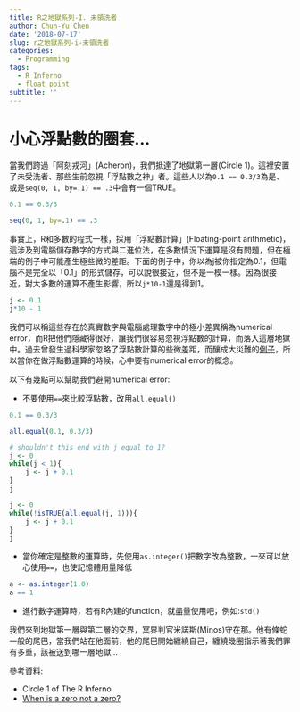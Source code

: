```yaml
---
title: R之地獄系列-I. 未領洗者
author: Chun-Yu Chen
date: '2018-07-17'
slug: r之地獄系列-i-未領洗者
categories:
  - Programming
tags:
  - R Inferno
  - float point
subtitle: ''
---
```

# 小心浮點數的圈套...

當我們跨過「阿刻戎河」(Acheron)，我們抵達了地獄第一層(Circle 1)。這裡安置了未受洗者、那些生前忽視「浮點數之神」者。這些人以為`0.1 == 0.3/3`為是、或是`seq(0, 1, by=.1) == .3`中會有一個TRUE。

```r
0.1 == 0.3/3
```

```r
seq(0, 1, by=.1) == .3
```

事實上，R和多數的程式一樣，採用「浮點數計算」(Floating-point arithmetic)，這涉及到電腦儲存數字的方式與二進位法，在多數情況下運算是沒有問題，但在極端的例子中可能產生極些微的差距。下面的例子中，你以為j被你指定為0.1，但電腦不是完全以「0.1」的形式儲存，可以說很接近，但不是一模一樣。因為很接近，對大多數的運算不產生影響，所以`j*10-1`還是得到1。

```r
j <- 0.1
j*10 - 1
```

我們可以稱這些存在於真實數字與電腦處理數字中的極小差異稱為numerical error，而R把他們隱藏得很好，讓我們很容易忽視浮點數的計算，而落入這層地獄中。過去曾發生過科學家忽略了浮點數計算的些微差距，而釀成大災難的[例子](https://www.techradar.com/news/computing/why-computers-suck-at-maths-644771/3)，所以當你在做浮點數運算的時候，心中要有numerical error的概念。

以下有幾點可以幫助我們避開numerical error:

- 不要使用`==`來比較浮點數，改用`all.equal()`

```r
0.1 == 0.3/3
```

```r
all.equal(0.1, 0.3/3)
```

```r
# shouldn't this end with j equal to 1?
j <- 0
while(j < 1){
    j <- j + 0.1
}
j
```

```r
j <- 0
while(!isTRUE(all.equal(j, 1))){
    j <- j + 0.1
}
j
```

- 當你確定是整數的運算時，先使用`as.integer()`把數字改為整數，一來可以放心使用`==`，也使記憶體用量降低

```r
a <- as.integer(1.0)
a == 1
```

- 進行數字運算時，若有R內建的function，就盡量使用吧，例如:`std()`

我們來到地獄第一層與第二層的交界，冥界判官米諾斯(Minos)守在那。他有條蛇一般的尾巴，當我們站在他面前，他的尾巴開始纏繞自己，纏繞幾圈指示著我們罪有多重，該被送到哪一層地獄...

參考資料:

- Circle 1 of The R Inferno
- [When is a zero not a zero?](http://blog.revolutionanalytics.com/2009/03/when-is-a-zero-not-a-zero.html)